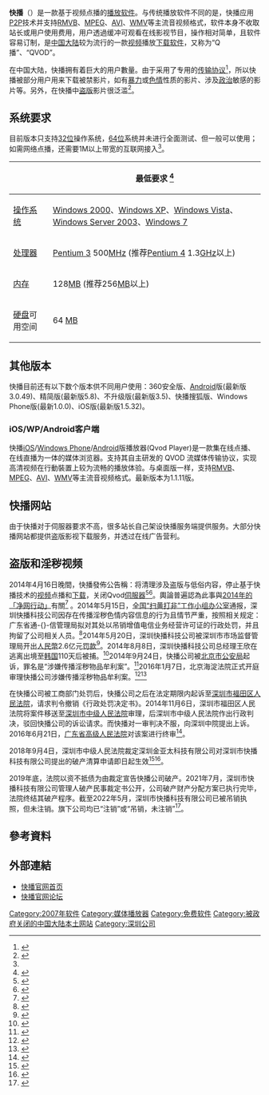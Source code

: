 {{NoteTA
|G1=IT
|1=zh-tw:影片;zh-cn:视频;
|2=zh-tw:音視訊;zh-cn:音视频;}}
{{Infobox Software
| name = 快播
| screenshot = [[File:Kuaibo.jpg|300px]]
| caption = 快播5.1.90 執行於[[Windows_7|Windows 7]]
| developer = 深圳市快播科技有限公司
| frequently updated  = yes
| operating_system = [[Microsoft_Windows|Microsoft Windows]]
| genre = 视訊流媒体播放
| language = [[简体中文|简体中文]]
| license = [[免費軟體|免費軟體]]
| website = 軟體：{{URL|http://www.kuaibo.com}}<br />企業：{{URL|http://www.qvod.com}}
| discontinued = yes
}}

'''快播'''（{{lang-en|'''QvodPlayer'''}}）是一款基于视频点播的[[播放软件|播放软件]]。与传统播放软件不同的是，快播应用[[點對點技術|P2P]]技术并支持[[RMVB|RMVB]]、[[MPEG|MPEG]]、[[AVI|AVI]]、[[WMV|WMV]]等主流音视频格式，软件本身不收取站长或用户使用费用，用户透過缓冲可观看在线影视节目，操作相对简单，且软件容易订制，是[[中国大陆|中国大陆]]较为流行的一款[[视频|视频]]播放[[下载|下载]][[软件|软件]]，又称为“Q播”、“QVOD”。

在中国大陆，快播拥有着巨大的用户數量。由于采用了专用的[[网络传输协议|传输协议]]<ref name="faq">{{Cite web |url=http://faq.kuaibo.com/file/19/ |title=快播产品介绍 |access-date=2012-10-26 |archive-url=https://web.archive.org/web/20121020140729/http://faq.kuaibo.com/file/19/ |archive-date=2012-10-20 |dead-url=yes }}</ref>，所以快播被部分用户用来下载被禁影片，如有[[暴力|暴力]]或[[色情|色情]]性质的影片、涉及[[政治|政治]]敏感的影片等。另外，在快播中[[盗版|盗版]]影片很泛滥<ref>{{cite web|title=快播：野蛮的代价|url=http://tech.163.com/12/0726/20/87C8U8N000094L5O.html|work=《创业家》|publisher=网易科技|accessdate=2013-04-11|archive-url=https://web.archive.org/web/20130617073133/http://tech.163.com/12/0726/20/87C8U8N000094L5O.html|archive-date=2013-06-17|dead-url=yes}}</ref>。

== 系统要求 ==
目前版本只支持[[32位|32位]]操作系统，[[64位|64位]]系统并未进行全面测试、但一般可以使用；如需网络点播，还需要1M以上带宽的互联网接入<ref name = "kuaibov5"/>。
{| class="wikitable"
|-
!
! 最低要求 <ref name="kuaibov5">{{Cite web |url=http://bbs.kuaibo.com/thread-31011-1-1.html |title=快播v5 功能专贴 |access-date=2012-04-01 |archive-url=https://web.archive.org/web/20120329160938/http://bbs.kuaibo.com/thread-31011-1-1.html |archive-date=2012-03-29 |dead-url=yes }}</ref>
|-
! [[操作系统|操作系统]]
| [[Windows_2000|Windows 2000]]、[[Windows_XP|Windows XP]]、[[Windows_Vista|Windows Vista]]、[[Windows_Server_2003|Windows Server 2003]]、[[Windows_7|Windows 7]]
|-
! [[处理器|处理器]]
| [[Pentium_3|Pentium 3]] 500[[MHz|MHz]] (推荐[[Pentium_4|Pentium 4]] 1.3[[GHz|GHz]]以上)
|-
! [[内存|内存]]
| 128[[MB|MB]] (推荐256[[MB|MB]]以上)
|-
! [[硬盘|硬盘]]可用空间
| 64 [[MB|MB]]
|}

== 其他版本 ==
快播目前还有以下数个版本供不同用户使用：360安全版、[[Android|Android]]版(最新版3.0.49)、精简版(最新版5.8)、不升级版(最新版3.5)、快播搜狐版、Windows Phone版(最新1.0.0)、iOS版(最新版1.5.32)。

=== iOS/WP/Android客户端 ===
快播[[iOS|iOS]]/[[Windows_Phone|Windows Phone]]/[[Android|Android]]版播放器(Qvod Player)是一款集在线点播、在线直播为一体的媒体浏览器。支持其自主研发的 QVOD 流媒体传输协议，实现高清视频在行動裝置上较为流畅的播放体验。与桌面版一样，支持[[RMVB|RMVB]]、[[MPEG|MPEG]]、[[AVI|AVI]]、[[WMV|WMV]]等主流音视频格式。最新版本为1.1.11版。

== 快播网站 ==
由于快播对于伺服器要求不高，很多站长自己架设快播服务端提供服务。大部分快播网站都提供盗版影视下载服务，并透过在线广告营利。

== 盗版和淫秽视频 ==
{{main|快播涉黄案}}
2014年4月16日晚間，快播發佈公告稱：将清理涉及盗版与低俗内容，停止基于快播技术的[[视频|视频]]点播和[[下载|下载]]，关闭Qvod[[伺服器|伺服器]]<ref>{{cite news|title=快播：将清理涉盗版与不良内容 关闭qvod服务器|url=http://tech.ifeng.com/internet/detail_2014_04/17/35844878_0.shtml|accessdate=2014年4月17日|date=2014-04-17|agency=凤凰网|publisher=[[凤凰网|凤凰]]科技|language=zh-cn|archive-date=2019-08-25|archive-url=https://web.archive.org/web/20190825172712/http://tech.ifeng.com/internet/detail_2014_04/17/35844878_0.shtml|dead-url=no}}</ref><ref>{{cite news|author=欧阳华|title=快播“从良”通告|url=http://www.ithome.com/html/it/81529.htm|accessdate=2014年4月17日|date=2014-04-17|agency=IT之家|publisher=[[IT之家|IT之家]]|language=zh-cn|archive-date=2019-11-30|archive-url=https://web.archive.org/web/20191130170044/https://www.ithome.com/html/it/81529.htm|dead-url=no}}</ref>。輿論普遍認為此事與[[扫黄打非·净网2014专项行动|2014年的「净网行动」]]有關<ref>{{cite news|title=快播突然关闭服务器 缘于涉黄？|url=http://epaper.ynet.com/html/2014-04/18/content_52976.htm|accessdate=2014年4月23日|date=2014-04-18|publisher=[[北京青年报|北京青年报]]|location=[[中國大陸|中國大陸]]|language=zh-cn|deadurl=yes|archiveurl=https://web.archive.org/web/20141119030004/http://epaper.ynet.com/html/2014-04/18/content_52976.htm|archivedate=2014年11月19日}}</ref> 。2014年5月15日，[[全国“扫黄打非”工作小组办公室|全国“扫黄打非”工作小组办公室]]通报，深圳快播科技公司因存在传播淫秽色情内容信息的行为且情节严重，按照相关规定：广东省通-{}-信管理局拟对其处以吊销增值电信业务经营许可证的行政处罚，并且拘留了公司相关人员。<ref>{{cite news|author=璩静|title=快播公司传播淫秽色情信息被查处 相关人员目前已被刑拘|url=http://news.xinhuanet.com/legal/2014-05/15/c_1110711635.htm|accessdate=2014年5月15日|date=2014-05-17|publisher=[[新华网|新华网]]|language=zh-cn|archive-date=2014-08-20|archive-url=https://web.archive.org/web/20140820055206/http://news.xinhuanet.com/legal/2014-05/15/c_1110711635.htm|dead-url=no}}</ref>2014年5月20日，深圳快播科技公司被深圳市市场监督管理局开出[[人民幣|人民幣]]2.6亿元[[罚款|罚款]]<ref>{{cite web |url=http://news.sohu.com/20140520/n399809893.shtml |language= |title=快播涉嫌多次严重盗版 深圳开出2.6亿巨额罚单 |publisher=经济观察网 |date=2014-05-20 |accessdate= |archive-date=2019-08-20 |archive-url=https://web.archive.org/web/20190820150602/http://news.sohu.com/20140520/n399809893.shtml |dead-url=no }}</ref>。2014年8月8日，深圳快播科技公司总经理王欣在逃离出境至[[韩国|韩国]]110天后被捕。<ref>{{cite web |url=http://news.xinhuanet.com/fortune/2014-08/15/c_1112094122.htm |title=快播公司网上传播淫秽色情信息案主要犯罪嫌疑人王欣被抓捕归案 |publisher=新华网 |date=2014-08-15 |accessdate=2014-08-15 |archive-date=2014-08-19 |archive-url=https://web.archive.org/web/20140819005017/http://news.xinhuanet.com/fortune/2014-08/15/c_1112094122.htm |dead-url=no }}</ref>2014年9月24日，快播公司被[[北京市公安局|北京市公安局]]起诉，罪名是“涉嫌传播淫秽物品牟利案”。<ref>{{cite web |url=http://news.xinhuanet.com/legal/2014-09/24/c_127028643.htm |title=快播涉嫌传播淫秽物品牟利案被移送审查起诉 |publisher=新华网 |date=2014-09-24 |accessdate=2014-09-25 |archive-date=2014-10-01 |archive-url=https://web.archive.org/web/20141001185944/http://news.xinhuanet.com/legal/2014-09/24/c_127028643.htm |dead-url=no }}</ref>2016年1月7日，北京海淀法院正式开庭审理快播公司涉嫌传播淫秽物品牟利案。<ref>{{cite news|author1=新浪法院频道|authorlink1=新浪|title=北京海淀法院直播审理快播涉黄案 庭审公开绝非大众审判|url=http://finance.sina.com.cn/sf/news/2016-01-08/144216373.html?appinstall0&from=wap|accessdate=2016-01-08|publisher=新浪网|archive-date=2016-01-27|archive-url=https://web.archive.org/web/20160127180458/http://finance.sina.com.cn/sf/news/2016-01-08/144216373.html?appinstall0&from=wap|dead-url=no}}</ref><ref>{{cite news|author1=京华时报|title=快播案公开审理 4高管均不认罪|url=http://news.xinhuanet.com/fortune/2016-01/08/c_128608656.htm|accessdate=2016-01-08|publisher=新华网|archive-date=2016-01-08|archive-url=https://web.archive.org/web/20160108175829/http://news.xinhuanet.com/fortune/2016-01/08/c_128608656.htm|dead-url=no}}</ref>

在快播公司被工商部门处罚后，快播公司之后在法定期限内起诉至[[深圳市福田区人民法院|深圳市福田区人民法院]]，请求判令撤销《行政处罚决定书》。2014年11月6日，深圳市福田区人民法院将案件移送至[[深圳市中级人民法院|深圳市中级人民法院]]审理，后深圳市中级人民法院作出行政判决，驳回快播公司的诉讼请求。而快播对一审判决不服，向深圳中院提出上诉。2016年6月21日，[[广东省高级人民法院|广东省高级人民法院]]对该案进行终审<ref>{{cite news|title=快播上诉2.6亿行政罚款案 广东高院今日开审|url=http://finance.sina.com.cn/sf/news/2016-06-21/085834086.html|accessdate=2016-06-21|publisher=新浪司法|archive-date=2019-08-22|archive-url=https://web.archive.org/web/20190822071048/http://finance.sina.com.cn/sf/news/2016-06-21/085834086.html|dead-url=no}}</ref>。

2018年9月4日，深圳市中级人民法院裁定深圳金亚太科技有限公司对深圳市快播科技有限公司提出的破产清算申请即日起生效<ref>{{cite web |title=【「快播」破產】欠債逾千萬無力償還 法院裁定即日生效 |url=https://hk.news.appledaily.com/china/realtime/article/20180904/58643752 |website=蘋果日報 (香港) |accessdate=2018-09-04 |date=2018-09-04 |archive-date=2019-08-23 |archive-url=https://web.archive.org/web/20190823054125/https://hk.news.appledaily.com/china/realtime/article/20180904/58643752 |dead-url=no }}</ref><ref>{{cite web |title=資不抵債　「快播」視頻宣布破產 |url=https://www.ettoday.net/news/20180904/1251063.htm |website=ETtoday東森新聞云 |accessdate=2018-09-04 |date=2018-09-04 |archive-date=2019-08-22 |archive-url=https://web.archive.org/web/20190822085746/https://www.ettoday.net/news/20180904/1251063.htm |dead-url=no }}</ref>。

2019年底，法院以资不抵债为由裁定宣告快播公司破产。2021年7月，深圳市快播科技有限公司管理人破产民事裁定书公开，公司破产财产分配方案已执行完毕，法院终结其破产程序。截至2022年5月，深圳市快播科技有限公司已被吊销执照，但未注销。旗下公司均已“注销”或“吊销，未注销”<ref>{{cite news |title=快播被吊销执照 旗下投资公司均已注销或吊销 |url=https://finance.sina.com.cn/tech/2022-05-07/doc-imcwipii8586179.shtml?finpagefr=p_114 |accessdate=2022-05-08 |work=TechWeb |date=2022-05-07 |archive-date=2022-06-18 |archive-url=https://web.archive.org/web/20220618041528/https://finance.sina.com.cn/tech/2022-05-07/doc-imcwipii8586179.shtml?finpagefr=p_114 }}</ref>。

== 參考資料 ==
{{reflist|2}}

== 外部連結 ==
* [https://web.archive.org/web/20120301061413/http://www.kuaibo.com/ 快播官网首页] 
* [https://web.archive.org/web/20120926140005/http://bbs.kuaibo.com/index.php 快播官网论坛]

[[Category:2007年软件|Category:2007年软件]]
[[Category:媒体播放器|Category:媒体播放器]]
[[Category:免费软件|Category:免费软件]]
[[Category:被政府关闭的中国大陆本土网站|Category:被政府关闭的中国大陆本土网站]]
[[Category:深圳公司|Category:深圳公司]]